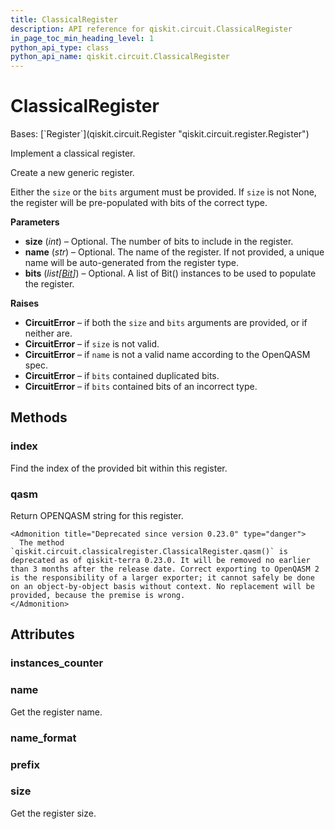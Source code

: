 ```yaml
---
title: ClassicalRegister
description: API reference for qiskit.circuit.ClassicalRegister
in_page_toc_min_heading_level: 1
python_api_type: class
python_api_name: qiskit.circuit.ClassicalRegister
---
```


# ClassicalRegister

<Class id="qiskit.circuit.ClassicalRegister" isDedicatedPage={true} github="https://github.com/qiskit/qiskit/tree/stable/0.24/qiskit/circuit/classicalregister.py" signature="ClassicalRegister(size=None, name=None, bits=None)" modifiers="class">
  Bases: [`Register`](qiskit.circuit.Register "qiskit.circuit.register.Register")

  Implement a classical register.

  Create a new generic register.

  Either the `size` or the `bits` argument must be provided. If `size` is not None, the register will be pre-populated with bits of the correct type.

  **Parameters**

  *   **size** (*int*) – Optional. The number of bits to include in the register.
  *   **name** (*str*) – Optional. The name of the register. If not provided, a unique name will be auto-generated from the register type.
  *   **bits** (*list\[*[*Bit*](qiskit.circuit.Bit "qiskit.circuit.Bit")*]*) – Optional. A list of Bit() instances to be used to populate the register.

  **Raises**

  *   **CircuitError** – if both the `size` and `bits` arguments are provided, or if neither are.
  *   **CircuitError** – if `size` is not valid.
  *   **CircuitError** – if `name` is not a valid name according to the OpenQASM spec.
  *   **CircuitError** – if `bits` contained duplicated bits.
  *   **CircuitError** – if `bits` contained bits of an incorrect type.

  ## Methods

  <span id="qiskit-circuit-classicalregister-index" />

  ### index

  <Function id="qiskit.circuit.ClassicalRegister.index" signature="ClassicalRegister.index(bit)">
    Find the index of the provided bit within this register.
  </Function>

  <span id="qiskit-circuit-classicalregister-qasm" />

  ### qasm

  <Function id="qiskit.circuit.ClassicalRegister.qasm" signature="ClassicalRegister.qasm()">
    Return OPENQASM string for this register.

    <Admonition title="Deprecated since version 0.23.0" type="danger">
      The method `qiskit.circuit.classicalregister.ClassicalRegister.qasm()` is deprecated as of qiskit-terra 0.23.0. It will be removed no earlier than 3 months after the release date. Correct exporting to OpenQASM 2 is the responsibility of a larger exporter; it cannot safely be done on an object-by-object basis without context. No replacement will be provided, because the premise is wrong.
    </Admonition>
  </Function>

  ## Attributes

  ### instances\_counter

  <Attribute id="qiskit.circuit.ClassicalRegister.instances_counter" attributeValue="count(0)" />

  ### name

  <Attribute id="qiskit.circuit.ClassicalRegister.name">
    Get the register name.
  </Attribute>

  ### name\_format

  <Attribute id="qiskit.circuit.ClassicalRegister.name_format" attributeValue="re.compile('[a-z][a-zA-Z0-9_]*')" />

  ### prefix

  <Attribute id="qiskit.circuit.ClassicalRegister.prefix" attributeValue="'c'" />

  ### size

  <Attribute id="qiskit.circuit.ClassicalRegister.size">
    Get the register size.
  </Attribute>
</Class>

